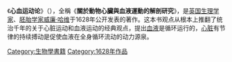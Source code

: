 {{Infobox Book 
| name          = 《關於動物心臟與血液運動的解剖研究》
| title_orig    = {{lang|la|''Exercitatio Anatomica de Motu Cordis et Sanguinis in Animalibus''}}
| translator    = 
| image         = [[File:William_Harvey_(_1578-1657)_Venenbild.jpg|250px]]
| image_caption = 書中插圖
| author        = [[威廉·哈維|威廉·哈維]]
| illustrator   = 
| cover_artist  = 
| country       = [[法蘭克福|法蘭克福]]
| language      = [[拉丁文|拉丁文]]
| series        = 
| subject       = [[血液循環|血液循環]]
| genre         = 
| publisher     = 
| release_date  = 1628年
| media_type    = 
| pages         = 
| isbn          = 
| preceded_by   = 
| followed_by   = 
}}

《'''心血运动论'''》（{{lang-la|''Exercitatio Anatomica de Motu Cordis et Sanguinis in Animalibus''}}），全稱《'''關於動物心臟與血液運動的解剖研究'''》，是[[英国|英国]][[生理学|生理学家]]、[[胚胎学|胚胎学家]][[威廉·哈维|威廉·哈维]]于1628年公开发表的著作。这本书观点从根本上推翻了统治千年的关于心脏运动和血液运动的经典观点，提出[[血液|血液]]是循环运行的，[[心脏|心脏]]有节律的持续搏动是促使血液在全身循环流动的动力源泉。

{{Pub-stub}}

{{生物学史}}

[[Category:生物學書籍|Category:生物學書籍]]
[[Category:1628年作品|Category:1628年作品]]